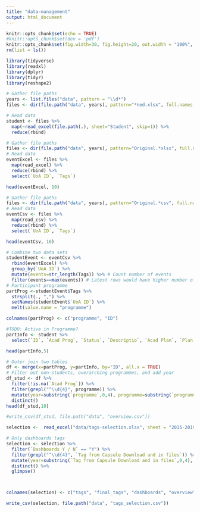 ```yaml
---
title: "data-management"
output: html_document
---
```


```r
knitr::opts_chunk$set(echo = TRUE)
#knitr::opts_chunk$set(dev = 'pdf')
knitr::opts_chunk$set(fig.width=30, fig.height=20, out.width = "100%", out.height="1000px", dpi=200)
rm(list = ls())

library(tidyverse)
library(readxl)
library(dplyr)
library(tidyr)
library(reshape2)
```

```r
# Gather file paths
years <- list.files("data", pattern = "\\d*")
files <- dir(file.path("data", years), pattern="*ned.xlsx", full.names = TRUE)

# Read data
student <- files %>% 
  map(~read_excel(file.path(.), sheet="Student", skip=1)) %>% 
  reduce(rbind)
```

```r
# Gather file paths
files <- dir(file.path("data", years), pattern="Original.*xlsx", full.names = TRUE)
# Read data
eventExcel <- files %>% 
  map(read_excel) %>% 
  reduce(rbind) %>% 
  select(`UoA ID`, `Tags`)

head(eventExcel, 10)
```

```r
# Gather file paths
files <- dir(file.path("data", years), pattern="Original.*csv", full.names = TRUE)
# Read data
eventCsv <- files %>% 
  map(read_csv) %>% 
  reduce(rbind) %>% 
  select(`UoA ID`, `Tags`)

head(eventCsv, 10)
```

```r
# Combine two data sets
studentEvent <- eventCsv %>% 
  rbind(eventExcel) %>% 
  group_by(`UoA ID`) %>% 
  mutate(events=str_length(Tags)) %>% # Count number of events
  filter(events==max(events)) # Latest rows would have higher number of events
# Participant programme
partProg <-studentEvent$Tags %>% 
  strsplit(., ",") %>% 
  setNames(studentEvent$`UoA ID`) %>% 
  melt(value.name = "programme")

colnames(partProg) <- c("programme", "ID")
```

```r
#TODO: Active in Programme?
partInfo <- student %>% 
  select(`ID`, `Acad Prog`, `Status`, `Descriptio`, `Acad Plan`, `Plan Description`, `Owner of Major/Spec/Module`)

head(partInfo,5)
```

```r
# Outer join two tables
df <- merge(x=partProg, y=partInfo, by="ID", all.x = TRUE)
# Filter out non-students, overarching programmes, and add year
df_stud <- df %>% 
  filter(!is.na(`Acad Prog`)) %>% 
  filter(grepl("^\\d{4}", programme)) %>% 
  mutate(year=substring(`programme`,0,4), programme=substring(`programme`,6)) %>% 
  distinct()
head(df_stud,10)
```

```r
#write_csv(df_stud, file.path("data", "overview.csv"))
```

```r
selection <-  read_excel("data/tags-selection.xlsx", sheet = "2015-2019 Tags")

# Only dashboards tags
selection <- selection %>%
  filter(`Dashboards Y / N` == "Y") %>% 
  filter(grepl("^\\d{4}", `Tag from Capsule Download and in files`)) %>% 
  mutate(year=substring(`Tag from Capsule Download and in files`,0,4), programme=substring(`Tag from Capsule Download and in files`,6)) %>% 
  distinct() %>% 
  glimpse()



colnames(selection) <- c("tags", "final_tags", "dashboards", "overview", "programme", "velocity", "unleash", "createmaker", "curricula", "journey", "date", "comment", "year", "tag_programme")

write_csv(selection, file.path("data", "tags_selection.csv"))
```


```r


```


```r


```

